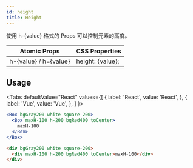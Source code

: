 ```yaml
---
id: height
title: Height
---
```


使用 h-{value} 格式的 Props 可以控制元素的高度。

| Atomic Props          | CSS Properties   |
| --------------------- | ---------------- |
| h-{value} / h={value} | height: {value}; |

## Usage

<Tabs
defaultValue="React"
values={[
{ label: 'React', value: 'React', },
{ label: 'Vue', value: 'Vue', },
]
}>
<TabItem value="React">

```jsx live
<Box bgGray200 white square-200>
  <Box maxH-100 h-200 bgRed400 toCenter>
    maxH-100
  </Box>
</Box>
```

</TabItem>
<TabItem value="Vue">

```html
<div bgGray200 white square-200>
  <div maxH-100 h-200 bgRed400 toCenter>maxH-100</div>
</div>
```

</TabItem>
</Tabs>
